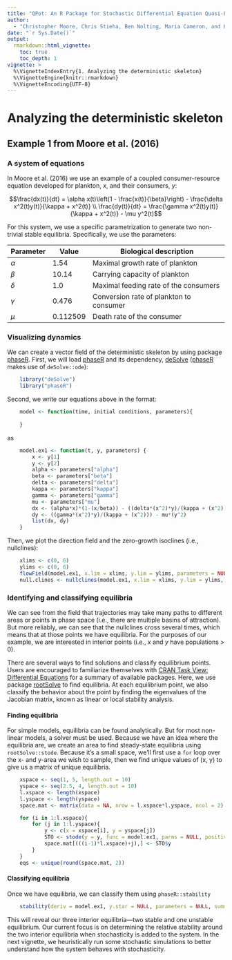 ```yaml
---
title: "QPot: An R Package for Stochastic Differential Equation Quasi-Potential Analysis"
author:
  - "Christopher Moore, Chris Stieha, Ben Nolting, Maria Cameron, and Karen Abbott"
date: "`r Sys.Date()`"
output: 
  rmarkdown::html_vignette:
    toc: true
    toc_depth: 1
vignette: >
  %\VignetteIndexEntry{1. Analyzing the deterministic skeleton}
  %\VignetteEngine{knitr::rmarkdown}
  %\VignetteEncoding{UTF-8}
---
```


Analyzing the deterministic skeleton
========================================================
## Example 1 from Moore et al. (2016)
### A system of equations
In Moore et al. (2016) we use an example of a coupled consumer-resource equation developed for plankton, $x$, and their consumers, $y$:

$$\frac{dx(t)}{dt} = \alpha x(t)\left(1 - \frac{x(t)}{\beta}\right) - \frac{\delta x^2(t)y(t)}{\kappa + x^2(t)} \\
\frac{dy(t)}{dt} = \frac{\gamma x^2(t)y(t)}{\kappa + x^2(t)} - \mu y^2(t)$$

For this system, we use a specific parametrization to generate two non-trivial stable equilibria.  Specifically, we use the parameters:

Parameter  | Value    | Biological description
---------- | -------- | ----------------------------------------
$\alpha$   | 1.54     | Maximal growth rate of plankton
$\beta$    | 10.14    | Carrying capacity of plankton
$\delta$   | 1.0      | Maximal feeding rate of the consumers
$\gamma$   | 0.476    | Conversion rate of plankton to consumer
$\mu$      | 0.112509 | Death rate of the consumer

### Visualizing dynamics
We can create a vector field of the deterministic skeleton by using package [phaseR](https://cran.r-project.org/web/packages/phaseR/index.html).  First, we will load [phaseR](https://cran.r-project.org/web/packages/phaseR/index.html) and its dependency, [deSolve](https://cran.r-project.org/web/packages/deSolve/index.html) ([phaseR](https://cran.r-project.org/web/packages/phaseR/index.html) makes use of `deSolve::ode`):
```R
	library("deSolve")
	library("phaseR")
```
Second, we write our equations above in the format:
```R
	model <- function(time, initial conditions, parameters){
	
	}
```
as
```R
	model.ex1 <- function(t, y, parameters) {
		x <- y[1]
		y <- y[2]
		alpha <- parameters["alpha"]
		beta <- parameters["beta"]
		delta <- parameters["delta"]
		kappa <- parameters["kappa"]
		gamma <- parameters["gamma"]
		mu <- parameters["mu"]
		dx <- (alpha*x)*(1-(x/beta)) - ((delta*(x^2)*y)/(kappa + (x^2)))
		dy <- ((gamma*(x^2)*y)/(kappa + (x^2))) - mu*(y^2)
		list(dx, dy)
	}
```
Then, we plot the direction field and the zero-growth isoclines (i.e., nullclines):
```R
	xlims <- c(0, 6)
	ylims <- c(0, 6)
	flowField(model.ex1, x.lim = xlims, y.lim = ylims, parameters = NULL, points = 30, arrow.type = "equal", colour = "grey50")
	null.clines <- nullclines(model.ex1, x.lim = xlims, y.lim = ylims, parameters = NULL, points = 250, col = c("blue","red"))
```
### Identifying and classifying equilibria
We can see from the field that trajectories may take many paths to different areas or points in phase space (i.e., there are multiple basins of attraction).  But more reliably, we can see that the nullclines cross several times, which means that at those points we have equilibria.  For the purposes of our example, we are interested in interior points (i.e., $x$ and $y$ have populations > 0).

There are several ways to find solutions and classify equilibrium points.  Users are encouraged to familiarize themselves with [CRAN Task View: Differential Equations](https://cran.r-project.org/web/views/DifferentialEquations.html) for a summary of available packages.  Here, we use package [rootSolve](https://cran.r-project.org/web/packages/rootSolve/index.html) to find equilibria.  At each equilibrium point, we also classify the behavior about the point by finding the eigenvalues of the Jacobian matrix, known as linear or local stability analysis.

#### Finding equilibria
For simple models, equilibria can be found analytically.  But for most non-linear models, a solver must be used.  Because we have an idea where the equilibria are, we create an area to find steady-state equilibria using `rootSolve::stode`.  Because it's a small space, we'll first use a `for` loop over the x- and y-area we wish to sample, then we find unique values of (x, y) to give us a matrix of unique equilibria.
```R
	xspace <- seq(1, 5, length.out = 10)
	yspace <- seq(2.5, 4, length.out = 10)
	l.xspace <- length(xspace)
	l.yspace <- length(yspace)
	space.mat <- matrix(data = NA, nrow = l.xspace*l.yspace, ncol = 2)	

	for (i in 1:l.xspace){
		for (j in 1:l.yspace){
			y <- c(x = xspace[i], y = yspace[j])
			STO <- stode(y = y, func = model.ex1, parms = NULL, positive = T)
			space.mat[(((i-1)*l.xspace)+j),] <- STO$y
		}
	}
	eqs <- unique(round(space.mat, 2))
```

#### Classifying equilibria
Once we have equilibria, we can classify them using `phaseR::stability`
```R
	stability(deriv = model.ex1, y.star = NULL, parameters = NULL, summary = TRUE)
```
This will reveal our three interior equilibria---two stable and one unstable equilibrium.  Our current focus is on determining the relative stability around the two interior equilibria when stochasticity is added to the system.  In the next vignette, we heuristically run some stochastic simulations to better understand how the system behaves with stochasticity.